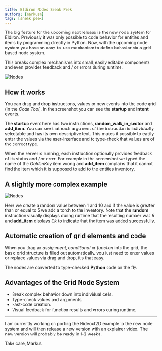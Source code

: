 ```yaml
---
title: Eldiron Nodes Sneak Peek
authors: [markusm]
tags: [sneak peek]
---
```


<!-- truncate -->

The big feature for the upcoming next release is the new node system for Eldiron. Previously it was only possible to code behavior for entities and items by programming directly in Python. Now, with the upcoming node system you have an easy-to-use mechanism to define behavior via a grid based node system.

This breaks complex mechanisms into small, easily editable components and even provides feedback and / or errors during runtime.

![Nodes](/img/eldiron-nodes-preview.png)

## How it works

You can drag and drop instructions, values or new events into the code grid (in the *Code Tool*). In the screenshot you can see the **startup** and **intent** events.

The **startup** event here has two instructions, **random_walk_in_sector** and **add_item**. You can see that each argument of the instruction is individually selectable and has its own descriptive text. This makes it possible to easily enter the values via the user-interface and to type-check that values are of the correct type.

When the server is running, each instruction optionally provides feedback of its status and / or error. For example in the screenshot we typed the name of the *GoldenKey* item wrong and **add_item** complains that it cannot find the item which it is supposed to add to the entities inventory.

## A slightly more complex example

![Nodes](/img/eldiron-nodes-preview2.png)

Here we create a random value between 1 and 10 and if the value is greater than or equal to 5 we add a torch to the inventory. Note that the **random** instruction visually displays during runtime that the resulting number was *6* and **add_item** displays *Ok* to indicate that the item was added successfully.

## Automatic creation of grid elements and code

When you drag an *assignment*, *conditional* or *function* into the grid, the basic grid structure is filled out automatically, you just need to enter values or replace values via drag and drop, it's that easy.

The nodes are converted to type-checked **Python** code on the fly.

## Advantages of the Grid Node System

* Break complex behavior down into individual cells.
* Type-check values and arguments.
* Fast-code creation.
* Visual feedback for function results and errors during runtime.

---

I am currently working on porting the Hideout2D example to the new node system and will then release a new version with an explainer video. The new version will probably be ready in 1-2 weeks.

Take care,
Markus
